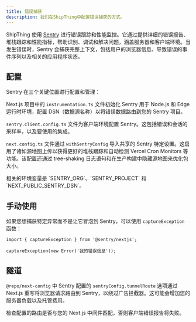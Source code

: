 ```yaml
---
title: 错误捕获
description: 我们在ShipThing中配置错误捕获的方式。
---
```


ShipThing 使用 [Sentry](https://sentry.io/) 进行错误跟踪和性能监控。它通过提供详细的错误报告、堆栈跟踪和性能指标，帮助识别、调试和解决问题，涵盖服务器和客户端环境。当发生错误时，Sentry 会捕获完整上下文，包括用户的浏览器信息、导致错误的事件序列以及相关的应用程序状态。

## 配置

Sentry 在三个关键位置进行配置和管理：

Next.js 项目中的 `instrumentation.ts` 文件初始化 Sentry 用于 Node.js 和 Edge 运行时环境，配置 DSN（数据源名称）以将错误数据路由到您的 Sentry 项目。

`sentry.client.config.ts` 文件为客户端环境配置 Sentry。这包括错误和会话的采样率，以及要使用的集成。

`next.config.ts` 文件通过 `withSentryConfig` 导入共享的 Sentry 特定设置。这启用了诸如源地图上传以获得更好的堆栈跟踪和自动检测 Vercel Cron Monitors 等功能。该配置还通过 tree-shaking 日志语句和在生产构建中隐藏源地图来优化包大小。

<Tip>
相关的环境变量是 `SENTRY_ORG`、`SENTRY_PROJECT` 和 `NEXT_PUBLIC_SENTRY_DSN`。
</Tip>

## 手动使用

如果您想捕获特定异常而不是让它冒泡到 Sentry，可以使用 `captureException` 函数：

```tsx page.tsx
import { captureException } from '@sentry/nextjs';

captureException(new Error('我的错误信息'));
```

## 隧道

`@repo/next-config` 中 Sentry 配置的 `sentryConfig.tunnelRoute` 选项通过 Next.js 重写将浏览器请求路由到 Sentry，以绕过广告拦截器。这可能会增加您的服务器负载以及托管费用。

<Warning>
  检查配置的路由是否与您的 Next.js 中间件匹配，否则客户端错误报告将失败。
</Warning>